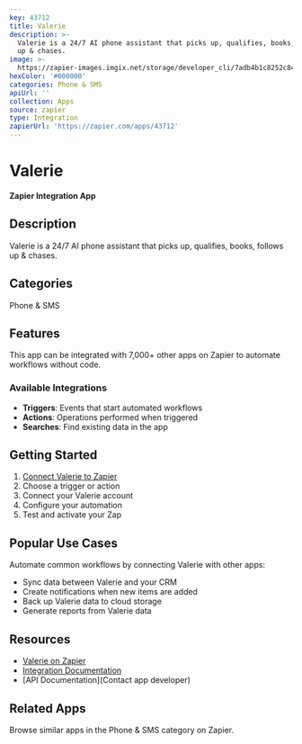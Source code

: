 ```yaml
---
key: 43712
title: Valerie
description: >-
  Valerie is a 24/7 AI phone assistant that picks up, qualifies, books, follows
  up & chases.
image: >-
  https://zapier-images.imgix.net/storage/developer_cli/7adb4b1c8252c843e2695f38a0ef7395.png?auto=format%2Ccompress&ixlib=python-3.0.0&q=50
hexColor: '#000000'
categories: Phone & SMS
apiUrl: ''
collection: Apps
source: zapier
type: Integration
zapierUrl: 'https://zapier.com/apps/43712'
---
```

# Valerie

**Zapier Integration App**

## Description

Valerie is a 24/7 AI phone assistant that picks up, qualifies, books, follows up & chases.

## Categories

Phone & SMS

## Features

This app can be integrated with 7,000+ other apps on Zapier to automate workflows without code.

### Available Integrations

- **Triggers**: Events that start automated workflows
- **Actions**: Operations performed when triggered
- **Searches**: Find existing data in the app

## Getting Started

1. [Connect Valerie to Zapier](https://zapier.com/apps/43712)
2. Choose a trigger or action
3. Connect your Valerie account
4. Configure your automation
5. Test and activate your Zap

## Popular Use Cases

Automate common workflows by connecting Valerie with other apps:

- Sync data between Valerie and your CRM
- Create notifications when new items are added
- Back up Valerie data to cloud storage
- Generate reports from Valerie data

## Resources

- [Valerie on Zapier](https://zapier.com/apps/43712)
- [Integration Documentation](https://zapier.com/apps/43712/integrations)
- [API Documentation](Contact app developer)

## Related Apps

Browse similar apps in the Phone & SMS category on Zapier.
